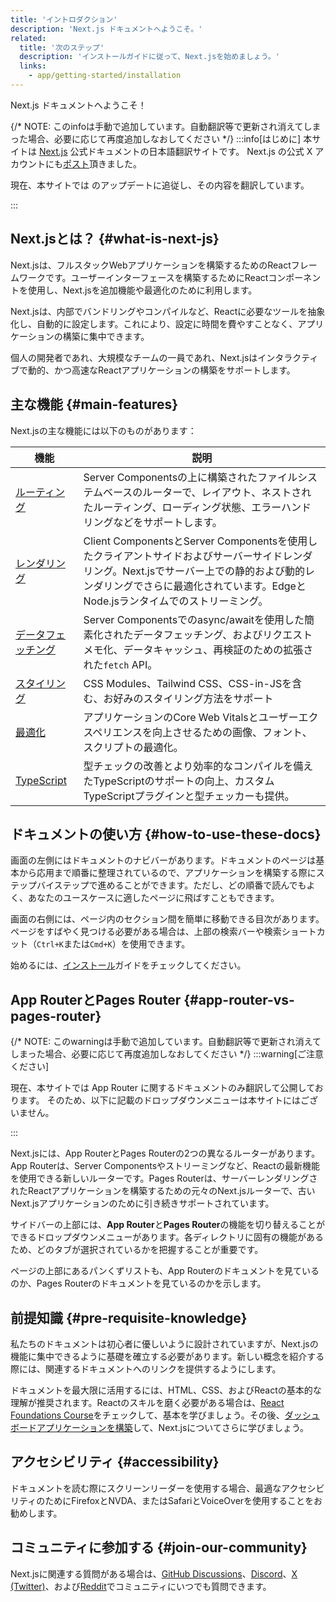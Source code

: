 ```yaml
---
title: 'イントロダクション'
description: 'Next.js ドキュメントへようこそ。'
related:
  title: '次のステップ'
  description: 'インストールガイドに従って、Next.jsを始めましょう。'
  links:
    - app/getting-started/installation
---
```


Next.js ドキュメントへようこそ！

{/* NOTE: このinfoは手動で追加しています。自動翻訳等で更新され消えてしまった場合、必要に応じて再度追加しなおしてください */}
:::info[はじめに]
本サイトは [Next.js](https://nextjs.org) 公式ドキュメントの日本語翻訳サイトです。
Next.js の公式 X アカウントにも[ポスト](https://twitter.com/nextjs/status/1746921179879735677)頂きました。

現在、本サイトでは <NextJsReleaseVersionLink /> のアップデートに追従し、その内容を翻訳しています。

<NextJsGitHubHashLink label="翻訳している公式ドキュメントの commit hash：" />
:::

## Next.jsとは？ {#what-is-next-js}

Next.jsは、フルスタックWebアプリケーションを構築するためのReactフレームワークです。ユーザーインターフェースを構築するためにReactコンポーネントを使用し、Next.jsを追加機能や最適化のために利用します。

Next.jsは、内部でバンドリングやコンパイルなど、Reactに必要なツールを抽象化し、自動的に設定します。これにより、設定に時間を費やすことなく、アプリケーションの構築に集中できます。

個人の開発者であれ、大規模なチームの一員であれ、Next.jsはインタラクティブで動的、かつ高速なReactアプリケーションの構築をサポートします。

## 主な機能 {#main-features}

Next.jsの主な機能には以下のものがあります：

| 機能                                                                    | 説明                                                                                                                                                                                                                       |
| ----------------------------------------------------------------------- | -------------------------------------------------------------------------------------------------------------------------------------------------------------------------------------------------------------------------- |
| [ルーティング](/docs/app/building-your-application/routing)             | Server Componentsの上に構築されたファイルシステムベースのルーターで、レイアウト、ネストされたルーティング、ローディング状態、エラーハンドリングなどをサポートします。                                                      |
| [レンダリング](/docs/app/building-your-application/rendering)           | Client ComponentsとServer Componentsを使用したクライアントサイドおよびサーバーサイドレンダリング。Next.jsでサーバー上での静的および動的レンダリングでさらに最適化されています。EdgeとNode.jsランタイムでのストリーミング。 |
| [データフェッチング](/docs/app/building-your-application/data-fetching) | Server Componentsでのasync/awaitを使用した簡素化されたデータフェッチング、およびリクエストメモ化、データキャッシュ、再検証のための拡張された`fetch` API。                                                                  |
| [スタイリング](/docs/app/building-your-application/styling)             | CSS Modules、Tailwind CSS、CSS-in-JSを含む、お好みのスタイリング方法をサポート                                                                                                                                             |
| [最適化](/docs/app/building-your-application/optimizing)                | アプリケーションのCore Web Vitalsとユーザーエクスペリエンスを向上させるための画像、フォント、スクリプトの最適化。                                                                                                          |
| [TypeScript](/docs/app/api-reference/config/typescript)                 | 型チェックの改善とより効率的なコンパイルを備えたTypeScriptのサポートの向上、カスタムTypeScriptプラグインと型チェッカーも提供。                                                                                             |

## ドキュメントの使い方 {#how-to-use-these-docs}

画面の左側にはドキュメントのナビバーがあります。ドキュメントのページは基本から応用まで順番に整理されているので、アプリケーションを構築する際にステップバイステップで進めることができます。ただし、どの順番で読んでもよく、あなたのユースケースに適したページに飛ばすこともできます。

画面の右側には、ページ内のセクション間を簡単に移動できる目次があります。ページをすばやく見つける必要がある場合は、上部の検索バーや検索ショートカット（`Ctrl+K`または`Cmd+K`）を使用できます。

始めるには、[インストール](/docs/app/getting-started/installation)ガイドをチェックしてください。

## App RouterとPages Router {#app-router-vs-pages-router}

{/* NOTE: このwarningは手動で追加しています。自動翻訳等で更新され消えてしまった場合、必要に応じて再度追加しなおしてください */}
:::warning[ご注意ください]

現在、本サイトでは App Router に関するドキュメントのみ翻訳して公開しております。
そのため、以下に記載のドロップダウンメニューは本サイトにはございません。

:::

Next.jsには、App RouterとPages Routerの2つの異なるルーターがあります。App Routerは、Server Componentsやストリーミングなど、Reactの最新機能を使用できる新しいルーターです。Pages Routerは、サーバーレンダリングされたReactアプリケーションを構築するための元々のNext.jsルーターで、古いNext.jsアプリケーションのために引き続きサポートされています。

サイドバーの上部には、**App Router**と**Pages Router**の機能を切り替えることができるドロップダウンメニューがあります。各ディレクトリに固有の機能があるため、どのタブが選択されているかを把握することが重要です。

ページの上部にあるパンくずリストも、App Routerのドキュメントを見ているのか、Pages Routerのドキュメントを見ているのかを示します。

## 前提知識 {#pre-requisite-knowledge}

私たちのドキュメントは初心者に優しいように設計されていますが、Next.jsの機能に集中できるように基礎を確立する必要があります。新しい概念を紹介する際には、関連するドキュメントへのリンクを提供するようにします。

ドキュメントを最大限に活用するには、HTML、CSS、およびReactの基本的な理解が推奨されます。Reactのスキルを磨く必要がある場合は、[React Foundations Course](https://nextjs.org/learn/react-foundations)をチェックして、基本を学びましょう。その後、[ダッシュボードアプリケーションを構築](https://nextjs.org/learn/dashboard-app)して、Next.jsについてさらに学びましょう。

## アクセシビリティ {#accessibility}

ドキュメントを読む際にスクリーンリーダーを使用する場合、最適なアクセシビリティのためにFirefoxとNVDA、またはSafariとVoiceOverを使用することをお勧めします。

## コミュニティに参加する {#join-our-community}

Next.jsに関連する質問がある場合は、[GitHub Discussions](https://github.com/vercel/next.js/discussions)、[Discord](https://discord.com/invite/bUG2bvbtHy)、[X (Twitter)](https://x.com/nextjs)、および[Reddit](https://www.reddit.com/r/nextjs)でコミュニティにいつでも質問できます。
